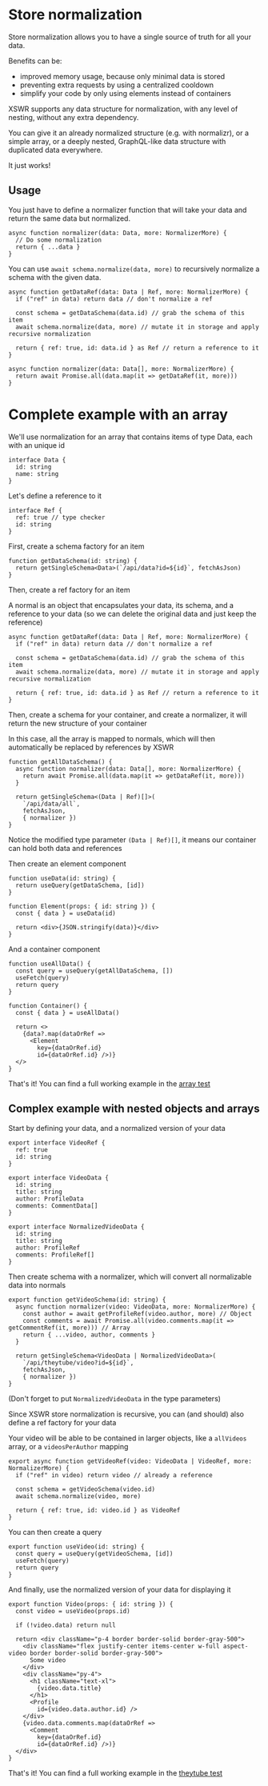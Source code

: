 # Store normalization

Store normalization allows you to have a single source of truth for all your data.

Benefits can be:
- improved memory usage, because only minimal data is stored
- preventing extra requests by using a centralized cooldown
- simplify your code by only using elements instead of containers

XSWR supports any data structure for normalization, with any level of nesting, without any extra dependency.

You can give it an already normalized structure (e.g. with normalizr), or a simple array, or a deeply nested, GraphQL-like data structure with duplicated data everywhere.

It just works!

## Usage 

You just have to define a normalizer function that will take your data and return the same data but normalized.

```tsx
async function normalizer(data: Data, more: NormalizerMore) {
  // Do some normalization
  return { ...data }
}
```

You can use `await schema.normalize(data, more)` to recursively normalize a schema with the given data.

```tsx
async function getDataRef(data: Data | Ref, more: NormalizerMore) {
  if ("ref" in data) return data // don't normalize a ref

  const schema = getDataSchema(data.id) // grab the schema of this item
  await schema.normalize(data, more) // mutate it in storage and apply recursive normalization

  return { ref: true, id: data.id } as Ref // return a reference to it
}

async function normalizer(data: Data[], more: NormalizerMore) {
  return await Promise.all(data.map(it => getDataRef(it, more)))
}
```

# Complete example with an array

We'll use normalization for an array that contains items of type Data, each with an unique id

```tsx
interface Data {
  id: string
  name: string
}
```

Let's define a reference to it

```tsx
interface Ref {
  ref: true // type checker
  id: string
}
```

First, create a schema factory for an item

```tsx
function getDataSchema(id: string) {
  return getSingleSchema<Data>(`/api/data?id=${id}`, fetchAsJson)
}
```

Then, create a ref factory for an item

A normal is an object that encapsulates your data, its schema, and a reference to your data (so we can delete the original data and just keep the reference)

```tsx
async function getDataRef(data: Data | Ref, more: NormalizerMore) {
  if ("ref" in data) return data // don't normalize a ref
  
  const schema = getDataSchema(data.id) // grab the schema of this item
  await schema.normalize(data, more) // mutate it in storage and apply recursive normalization

  return { ref: true, id: data.id } as Ref // return a reference to it
}
```

Then, create a schema for your container, and create a normalizer, it will return the new structure of your container

In this case, all the array is mapped to normals, which will then automatically be replaced by references by XSWR

```tsx
function getAllDataSchema() {
  async function normalizer(data: Data[], more: NormalizerMore) {
    return await Promise.all(data.map(it => getDataRef(it, more)))
  }

  return getSingleSchema<(Data | Ref)[]>(
    `/api/data/all`,
    fetchAsJson,
    { normalizer })
}
```

Notice the modified type parameter `(Data | Ref)[]`, it means our container can hold both data and references

Then create an element component

```tsx
function useData(id: string) {
  return useQuery(getDataSchema, [id])
}

function Element(props: { id: string }) {
  const { data } = useData(id)

  return <div>{JSON.stringify(data)}</div>
}
```

And a container component

```tsx
function useAllData() {
  const query = useQuery(getAllDataSchema, [])
  useFetch(query)
  return query
}

function Container() {
  const { data } = useAllData()

  return <>
    {data?.map(dataOrRef =>
      <Element
        key={dataOrRef.id}
        id={dataOrRef.id} />)}
  </>
}
```

That's it! You can find a full working example in the [array test](https://codesandbox.io/p/github/hazae41/xswr-example-next)

## Complex example with nested objects and arrays

Start by defining your data, and a normalized version of your data

```tsx
export interface VideoRef {
  ref: true
  id: string
}

export interface VideoData {
  id: string
  title: string
  author: ProfileData
  comments: CommentData[]
}

export interface NormalizedVideoData {
  id: string
  title: string
  author: ProfileRef
  comments: ProfileRef[]
}
````

Then create schema with a normalizer, which will convert all normalizable data into normals

```tsx
export function getVideoSchema(id: string) {
  async function normalizer(video: VideoData, more: NormalizerMore) {
    const author = await getProfileRef(video.author, more) // Object
    const comments = await Promise.all(video.comments.map(it => getCommentRef(it, more))) // Array
    return { ...video, author, comments }
  }

  return getSingleSchema<VideoData | NormalizedVideoData>(
    `/api/theytube/video?id=${id}`,
    fetchAsJson,
    { normalizer })
}
```

(Don't forget to put `NormalizedVideoData` in the type parameters)

Since XSWR store normalization is recursive, you can (and should) also define a ref factory for your data

Your video will be able to be contained in larger objects, like a `allVideos` array, or a `videosPerAuthor` mapping

```tsx
export async function getVideoRef(video: VideoData | VideoRef, more: NormalizerMore) {
  if ("ref" in video) return video // already a reference

  const schema = getVideoSchema(video.id)
  await schema.normalize(video, more)
  
  return { ref: true, id: video.id } as VideoRef
}
```

You can then create a query

```tsx
export function useVideo(id: string) {
  const query = useQuery(getVideoSchema, [id])
  useFetch(query)
  return query
}
```

And finally, use the normalized version of your data for displaying it

```tsx
export function Video(props: { id: string }) {
  const video = useVideo(props.id)

  if (!video.data) return null

  return <div className="p-4 border border-solid border-gray-500">
    <div className="flex justify-center items-center w-full aspect-video border border-solid border-gray-500">
      Some video
    </div>
    <div className="py-4">
      <h1 className="text-xl">
        {video.data.title}
      </h1>
      <Profile 
        id={video.data.author.id} />
    </div>
    {video.data.comments.map(dataOrRef =>
      <Comment 
        key={dataOrRef.id} 
        id={dataOrRef.id} />)}
  </div>
}
```

That's it! You can find a full working example in the [theytube test](https://codesandbox.io/p/github/hazae41/xswr-example-next)
